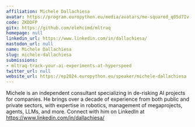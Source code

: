 ```yaml
---
affiliation: Michele Dallachiesa
avatar: https://program.europython.eu/media/avatars/me-squared_q05d7Iv.jpg
code: ZKDDFP
gitx: https://github.com/elehcimd/mltraq
homepage: null
linkedin_url: https://www.linkedin.com/in/dallachiesa/
mastodon_url: null
name: Michele Dallachiesa
slug: michele-dallachiesa
submissions:
- mltraq-track-your-ai-experiments-at-hyperspeed
twitter_url: null
website_url: https://ep2024.europython.eu/speaker/michele-dallachiesa
---
```


Michele is an independent consultant specializing in de-risking AI projects for companies. He brings over a decade of experience from both public and private sectors, with expertise in robotics, management of megaprojects, agents, LLMs, and more. Connect with him on LinkedIn at https://www.linkedin.com/in/dallachiesa/
